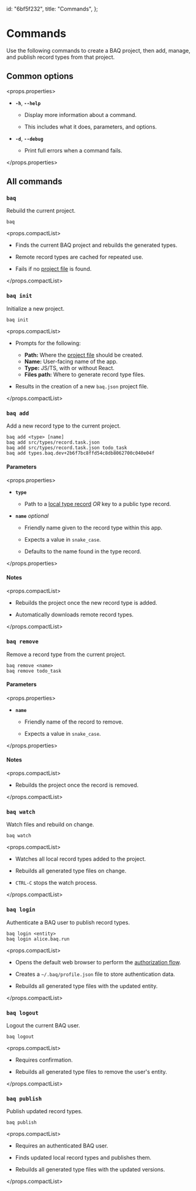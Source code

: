   id: "6bf5f232",
  title: "Commands",
};

# Commands

Use the following commands to create a BAQ project, then add, manage, and publish record types from that project.

## Common options

<props.properties>

- **`-h`**, **`--help`**

  - Display more information about a command.

  - This includes what it does, parameters, and options.

- **`-d`**, **`--debug`**

  - Print full errors when a command fails.

</props.properties>

## All commands

### `baq`

Rebuild the current project.

```cli
baq
```

<props.compactList>

- Finds the current BAQ project and rebuilds the generated types.

- Remote record types are cached for repeated use.

- Fails if no [project file](06fc3177) is found.

</props.compactList>

### `baq init`

Initialize a new project.

```cli
baq init
```

<props.compactList>

- Prompts for the following:

  - **Path:** Where the [project file](06fc3177) should be created.
  - **Name:** User-facing name of the app.
  - **Type:** JS/TS, with or without React.
  - **Files path:** Where to generate record type files.

- Results in the creation of a new `baq.json` project file.

</props.compactList>

### `baq add`

Add a new record type to the current project.

```cli
baq add <type> [name]
baq add src/types/record.task.json
baq add src/types/record.task.json todo_task
baq add types.baq.dev+2b6f7bc8ffd54c8db8062700c040e04f
```

#### Parameters

<props.properties>

- **`type`**

  - Path to a [local type record](27a5d157) _OR_ key to a public type record.

- **`name`** _optional_

  - Friendly name given to the record type within this app.

  - Expects a value in `snake_case`.

  - Defaults to the name found in the type record.

</props.properties>

#### Notes

<props.compactList>

- Rebuilds the project once the new record type is added.

- Automatically downloads remote record types.

</props.compactList>

### `baq remove`

Remove a record type from the current project.

```cli
baq remove <name>
baq remove todo_task
```

#### Parameters

<props.properties>

- **`name`**

  - Friendly name of the record to remove.

  - Expects a value in `snake_case`.

</props.properties>

#### Notes

<props.compactList>

- Rebuilds the project once the record is removed.

</props.compactList>

### `baq watch`

Watch files and rebuild on change.

```cli
baq watch
```

<props.compactList>

- Watches all local record types added to the project.

- Rebuilds all generated type files on change.

- `CTRL-C` stops the watch process.

</props.compactList>

### `baq login`

Authenticate a BAQ user to publish record types.

```cli
baq login <entity>
baq login alice.baq.run
```

<props.compactList>

- Opens the default web browser to perform the [authorization flow](/todo).

- Creates a `~/.baq/profile.json` file to store authentication data.

- Rebuilds all generated type files with the updated entity.

</props.compactList>

### `baq logout`

Logout the current BAQ user.

```cli
baq logout
```

<props.compactList>

- Requires confirmation.

- Rebuilds all generated type files to remove the user's entity.

</props.compactList>

### `baq publish`

Publish updated record types.

```cli
baq publish
```

<props.compactList>

- Requires an authenticated BAQ user.

- Finds updated local record types and publishes them.

- Rebuilds all generated type files with the updated versions.

</props.compactList>
